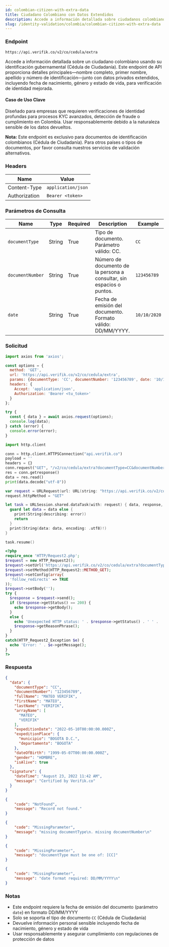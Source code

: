 ```yaml
---
id: colombian-citizen-with-extra-data
title: Ciudadano Colombiano con Datos Extendidos
description: Accede a información detallada sobre ciudadanos colombianos usando su identificación gubernamental con datos privados extendidos
slug: /identity-validation/colombia/colombian-citizen-with-extra-data
---
```



### Endpoint

```
https://api.verifik.co/v2/co/cedula/extra
```

Accede a información detallada sobre un ciudadano colombiano usando su identificación gubernamental (Cédula de Ciudadanía). Este endpoint de API proporciona detalles principales—nombre completo, primer nombre, apellido y número de identificación—junto con datos privados extendidos, incluyendo fecha de nacimiento, género y estado de vida, para verificación de identidad mejorada.

#### Caso de Uso Clave

Diseñado para empresas que requieren verificaciones de identidad profundas para procesos KYC avanzados, detección de fraude o cumplimiento en Colombia. Usar responsablemente debido a la naturaleza sensible de los datos devueltos.

**Nota:** Este endpoint es exclusivo para documentos de identificación colombianos (Cédula de Ciudadanía). Para otros países o tipos de documentos, por favor consulta nuestros servicios de validación alternativos.

### Headers

| Name | Value |
| --- | --- |
| Content-Type | `application/json` |
| Authorization | `Bearer <token>` |

### Parámetros de Consulta

| Name | Type | Required | Description | Example |
| --- | --- | --- | --- | --- |
| `documentType` | String | True | Tipo de documento. Parámetro válido: CC. | `CC` |
| `documentNumber` | String | True | Número de documento de la persona a consultar, sin espacios o puntos. | `123456789` |
| `date` | String | True | Fecha de emisión del documento. Formato válido: DD/MM/YYYY. | `10/10/2020` |

### Solicitud

<Tabs>
  <TabItem value="javascript" label="JavaScript">

```javascript
import axios from 'axios';

const options = {
  method: 'GET',
  url: 'https://api.verifik.co/v2/co/cedula/extra',
  params: {documentType: 'CC', documentNumber: '123456789', date: '10/10/2020'},
  headers: {
    Accept: 'application/json',
    Authorization: 'Bearer <tu_token>'
  }
};

try {
  const { data } = await axios.request(options);
  console.log(data);
} catch (error) {
  console.error(error);
}
```

  </TabItem>
  <TabItem value="python" label="Python">

```python
import http.client

conn = http.client.HTTPSConnection("api.verifik.co")
payload = ''
headers = {}
conn.request("GET", "/v2/co/cedula/extra?documentType=CC&documentNumber=123456789&date=10/10/2020", payload, headers)
res = conn.getresponse()
data = res.read()
print(data.decode("utf-8"))
```

  </TabItem>
  <TabItem value="swift" label="Swift">

```swift
var request = URLRequest(url: URL(string: "https://api.verifik.co/v2/co/cedula/extra?documentType=CC&documentNumber=123456789&date=10%2F10%2F2020")!,timeoutInterval: Double.infinity)
request.httpMethod = "GET"

let task = URLSession.shared.dataTask(with: request) { data, response, error in 
  guard let data = data else {
    print(String(describing: error))
    return
  }
  print(String(data: data, encoding: .utf8)!)
}

task.resume()
```

  </TabItem>
  <TabItem value="php" label="PHP">

```php
<?php
require_once 'HTTP/Request2.php';
$request = new HTTP_Request2();
$request->setUrl('https://api.verifik.co/v2/co/cedula/extra?documentType=CC&documentNumber=123456789&date=10/10/2020');
$request->setMethod(HTTP_Request2::METHOD_GET);
$request->setConfig(array(
  'follow_redirects' => TRUE
));
$request->setBody('');
try {
  $response = $request->send();
  if ($response->getStatus() == 200) {
    echo $response->getBody();
  }
  else {
    echo 'Unexpected HTTP status: ' . $response->getStatus() . ' ' .
    $response->getReasonPhrase();
  }
}
catch(HTTP_Request2_Exception $e) {
  echo 'Error: ' . $e->getMessage();
}
?>
```

  </TabItem>
</Tabs>

### Respuesta

<Tabs>
  <TabItem value="200" label="200">

```json
{
  "data": {
    "documentType": "CC",
    "documentNumber": "123456789",
    "fullName": "MATEO VERIFIK",
    "firstName": "MATEO",
    "lastName": "VERIFIK",
    "arrayName": [
      "MATEO",
      "VERIFIK"
    ],
    "expeditionDate": "2022-05-10T00:00:00.000Z",
    "expeditionPlace": {
      "municipio": "BOGOTA D.C.",
      "departamento": "BOGOTA"
    },
    "dateOfBirth": "1999-05-07T00:00:00.000Z",
    "gender": "HOMBRE",
    "isAlive": true
  },
  "signature": {
    "dateTime": "August 23, 2022 11:42 AM",
    "message": "Certified by Verifik.co"
  }
}
```

  </TabItem>
  <TabItem value="404" label="404">

```json
{
    "code": "NotFound",
    "message": "Record not found."
}
```

  </TabItem>
  <TabItem value="409-missing" label="409 - Parámetros Faltantes">

```json
{
    "code": "MissingParameter",
    "message": "missing documentType\n. missing documentNumber\n"
}
```

  </TabItem>
  <TabItem value="409-document-type" label="409 - Tipo de Documento Inválido">

```json
{
    "code": "MissingParameter",
    "message": "documentType must be one of: [CC]"
}
```

  </TabItem>
  <TabItem value="409-date-format" label="409 - Formato de Fecha Inválido">

```json
{
    "code": "MissingParameter",
    "message": "date format required: DD/MM/YYYY\n"
}
```

  </TabItem>
</Tabs>

### Notas

- Este endpoint requiere la fecha de emisión del documento (parámetro `date`) en formato DD/MM/YYYY
- Solo se soporta el tipo de documento `CC` (Cédula de Ciudadanía)
- Devuelve información personal sensible incluyendo fecha de nacimiento, género y estado de vida
- Usar responsablemente y asegurar cumplimiento con regulaciones de protección de datos
